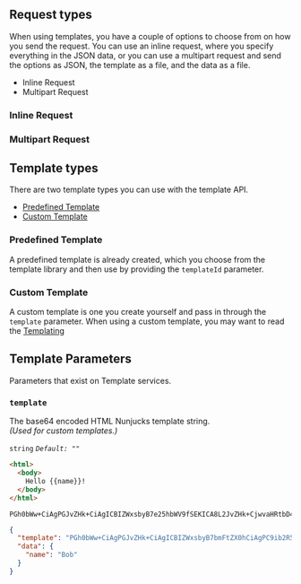 
## Request types

When using templates, you have a couple of options to choose from on how you send the request. You can use an inline request, where you specify everything in the JSON data, or you can use a multipart request and send the options as JSON, the template as a file, and the data as a file.

- Inline Request
- Multipart Request

### Inline Request

### Multipart Request

## Template types

There are two template types you can use with the template API.

- [Predefined Template](#predefined-template)
- [Custom Template](#custom-template)

### Predefined Template

A predefined template is already created, which you choose from the template library and then use by providing the `templateId` parameter.

### Custom Template

A custom template is one you create yourself and pass in through the `template` parameter. When using a custom template, you may want to read the [Templating](templating/)

## Template Parameters

Parameters that exist on Template services.

### `template`

The base64 encoded HTML Nunjucks template string. <br/>
_(Used for custom templates.)_

`string`
_`Default: ""`_

<Tabs>
  <TabItem value="html" label="HTML">

```html title='Template (Before it gets encoded for illustration purposes)'
<html>
  <body>
    Hello {{name}}!
  </body>
</html>
```

  </TabItem>
  <TabItem value="base64" label="Base64String">

```text title='HTML base64 encoded'
PGh0bWw+CiAgPGJvZHk+CiAgICBIZWxsbyB7e25hbWV9fSEKICA8L2JvZHk+CjwvaHRtbD4=
```

  </TabItem>

</Tabs>

```json title='Inline Request'
{
  "template": "PGh0bWw+CiAgPGJvZHk+CiAgICBIZWxsbyB7bmFtZX0hCiAgPC9ib2R5Pgo8L2h0bWw+",
  "data": {
    "name": "Bob"
  }
}
```


